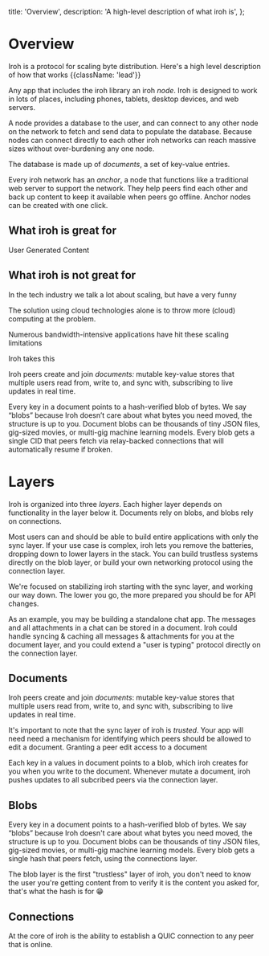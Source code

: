   title: 'Overview',
  description:
    'A high-level description of what iroh is',
};

# Overview

Iroh is a protocol for scaling byte distribution. Here's a high level description of how that works {{className: 'lead'}}

Any app that includes the iroh library an iroh _node_. Iroh is designed to work in lots of places, including phones, tablets, desktop devices, and web servers.

A node provides a database to the user, and can connect to any other node on the network to fetch and send data to populate the database. Because nodes can connect directly to each other iroh networks can reach massive sizes without over-burdening any one node.

The database is made up of _documents_, a set of key-value entries.

Every iroh network has an _anchor_, a node that functions like a traditional web server to support the network. They help peers find each other and back up content to keep it available when peers go offline. Anchor nodes can be created with one click.

## What iroh is great for

User Generated Content

## What iroh is not great for





In the tech industry we talk a lot about scaling, but have a very funny 

The solution using cloud technologies alone is to throw more (cloud) computing at the problem.

Numerous bandwidth-intensive applications have hit these scaling limitations

Iroh takes this 

Iroh peers create and join *documents:* mutable key-value stores that multiple users read from, write to, and sync with, subscribing to live updates in real time.

Every key in a document points to a hash-verified blob of bytes. We say “blobs” because Iroh doesn’t care about what bytes you need moved, the structure is up to you. Document blobs can be thousands of tiny JSON files, gig-sized movies, or multi-gig machine learning models. Every blob gets a single CID that peers fetch via relay-backed connections that will automatically resume if broken.

# Layers

Iroh is organized into three _layers_. Each higher layer depends on functionality in the layer below it. Documents rely on blobs, and blobs rely on connections.

<Concepts>
  <Concept name="Documents" href="/docs/layers/documents" description="Collaborate on shared key-value tables of blobs with peers." />
  <Concept name="Blobs" href="/docs/layers/blobs" description="Fetch and cache byte sequences by their hash." />
  <Concept name="Connections" href="/docs/layers/connections" description="Open a connection to any available peer on the network." />
</Concepts>

Most users can and should be able to build entire applications with only the sync layer. If your use case is complex, iroh lets you remove the batteries, dropping down to lower layers in the stack. You can build trustless systems directly on the blob layer, or build your own networking protocol using the connection layer.

<Note>
We're focused on stabilizing iroh starting with the sync layer, and working our way down.
The lower you go, the more prepared you should be for API changes.
</Note>

As an example, you may be building a standalone chat app. The messages and all attachments in a chat can be stored in a document. Iroh could handle syncing & caching all messages & attachments for you at the document layer, and you could extend a "user is typing" protocol directly on the connection layer.

## Documents

Iroh peers create and join _documents_: mutable key-value stores that multiple users read from, write to, and sync with, subscribing to live updates in real time.

It's important to note that the sync layer of iroh is _trusted_. Your app will need need a mechanism for identifying which peers should be allowed to edit a document. Granting a peer edit access to a document

Each key in a values in document points to a blob, which iroh creates for you when you write to the document. Whenever mutate a document, iroh pushes updates to all subcribed peers via the connection layer.

## Blobs

Every key in a document points to a hash-verified blob of bytes. We say “blobs” because Iroh doesn\'t care about what bytes you need moved, the structure is up to you. Document blobs can be thousands of tiny JSON files, gig-sized movies, or multi-gig machine learning models. Every blob gets a single hash that peers fetch, using the connections layer.

The blob layer is the first "trustless" layer of iroh, you don't need to know the user you're getting content from to verify it is the content you asked for, that's what the hash is for 😁

## Connections

At the core of iroh is the ability to establish a QUIC connection to any peer that is online.

